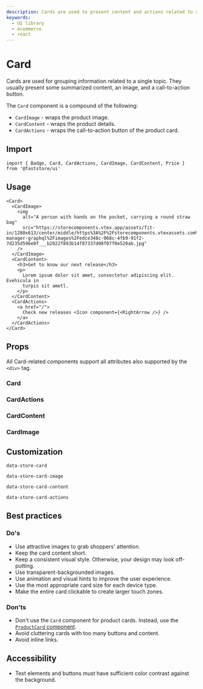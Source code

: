 ```yaml
---
description: Cards are used to present content and actions related to a single topic. 
keywords:
  - UI library
  - ecommerce
  - react
---
```



# Card

Cards are used for grouping information related to a single topic. They usually present some summarized content, an image, and a call-to-action button.

The `Card` component is a compound of the following:
- `CardImage` - wraps the product image.
- `CardContent` - wraps the product details.
- `CardActions` - wraps the call-to-action button of the product card.

## Import

```tsx
import { Badge, Card, CardActions, CardImage, CardContent, Price } from '@faststore/ui'
```

## Usage

```tsx live
<Card>
  <CardImage>
    <img
      alt="A person with hands on the pocket, carrying a round straw bag"
      src="https://storecomponents.vtex.app/assets/fit-in/1280x613/center/middle/https%3A%2F%2Fstorecomponents.vtexassets.com%2Fassets%2Fvtex.file-manager-graphql%2Fimages%2Fedce348c-068c-4fb9-91f2-7d235d596e0f___b2822f893b14f87337d08f07f0e520ab.jpg"
    />
  </CardImage>
  <CardContent>
    <h3>Get to know our next release</h3>
    <p>
      Lorem ipsum dolor sit amet, consectetur adipiscing elit. Evehicula in
      turpis sit ametl.
    </p>
  </CardContent>
  <CardActions>
    <a href="/">
      Check new releases <Icon component={<RightArrow />} />
    </a>
  </CardActions>
</Card>
```

## Props

All Card-related components support all attributes also supported by the `<div>` tag.

### Card

<PropsSection name="Card" />

### CardActions

<PropsSection name="CardActions" />

### CardContent

<PropsSection name="CardContent" />

### CardImage

<PropsSection name="CardImage" />

## Customization

`data-store-card`

`data-store-card-image`

`data-store-card-content`

`data-store-card-actions`

## Best practices

### Do's

- Use attractive images to grab shoppers' attention.
- Keep the card content short.
- Keep a consistent visual style. Otherwise, your design may look off-putting.
- Use transparent-backgrounded images.
- Use animation and visual hints to improve the user experience.
- Use the most appropriate card size for each device type.
- Make the entire card clickable to create larger touch zones.

### Don'ts

- Don't use the `Card` component for product cards. Instead, use the [`ProductCard` component](/reference/ui/molecules/ProductCard).
- Avoid cluttering cards with too many buttons and content. 
- Avoid inline links.

## Accessibility

- Text elements and buttons must have sufficient color contrast against the background.
